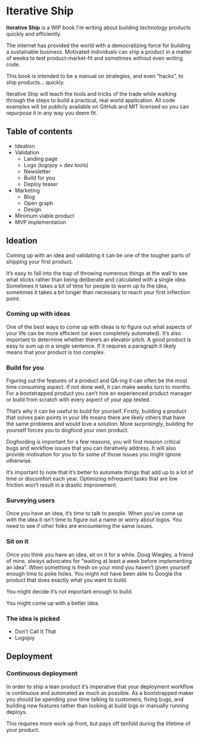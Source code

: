 # Iterative Ship

<div style={{ padding: '40px', fontSize: '20px', backgroundColor: 'tomato', margin: '20px 0' }}>
  <b>Iterative Ship</b> is a WIP book I'm writing about building technology
  products quickly and efficiently.
</div>

The internet has provided the world with a democratizing force for building a sustainable business. Motivated individuals can ship a product in a matter of weeks to test product-market-fit and sometimes without even writing code.

This book is intended to be a manual on strategies, and even “hacks”, to ship products… quickly.

Iterative Ship will teach the tools and tricks of the trade while walking through the steps to build a practical, real world application. All code examples will be publicly available on GitHub and MIT licensed so you can repurpose it in any way you deem fit.

## Table of contents

- Ideation
- Validation
    - Landing page
    - Logo (logojoy + dev tools)
    - Newsletter
    - Build for you
    - Deploy teaser
- Marketing
    - Blog
    - Open graph
    - Design
- Minimum viable product
- MVP implementation

## Ideation

Coming up with an idea and validating it can be one of the tougher parts of shipping your first product.

It’s easy to fall into the trap of throwing numerous things at the wall to see what sticks rather than being deliberate and calculated with a single idea. Sometimes it takes a bit of time for people to warm up to the idea, sometimes it takes a bit longer than necessary to reach your first inflection point.

### Coming up with ideas

One of the best ways to come up with ideas is to figure out what aspects of your life can be more efficient (or even completely automated). It’s also important to determine whether there’s an elevator pitch. A good product is easy to sum up in a single sentence. If it requires a paragraph it likely means that your product is too complex.

### Build for you

Figuring out the features of a product and QA-ing it can often be the most time consuming aspect. If not done well, it can make weeks turn to months. For a bootstrapped product you can’t hire an experienced product manager or build from scratch with every aspect of your app tested.

That’s why it can be useful to build for yourself. Firstly, building a product that solves pain points in your life means there are likely others that have the same problems and would love a solution. More surprisingly, building for yourself forces you to dogfood your own product.

Dogfooding is important for a few reasons, you will find mission critical bugs and workflow issues that you can iteratively address. It will also provide motivation for you to fix some of those issues you might ignore otherwise.

It’s important to note that it’s better to automate things that add up to a lot of time or discomfort each year. Optimizing infrequent tasks that are low friction won’t result in a drastic improvement.

### Surveying users

Once you have an idea, it’s time to talk to people. When you’ve come up with the idea it isn’t time to figure out a name or worry about logos. You need to see if other folks are encountering the same issues.


### Sit on it

Once you think you have an idea, sit on it for a while. Doug Wiegley, a friend of mine, always advocates for “waiting at least a week before implementing an idea”. When something is fresh on your mind you haven’t given yourself enough time to poke holes. You might not have been able to Google the product that does exactly what you want to build.

You might decide it’s not important enough to build.

You might come up with a better idea.


### The idea is picked

- Don’t Call It That
- Logojoy

## Deployment

### Continuous deployment

In order to ship a lean product it’s imperative that your deployment workflow is continuous and automated as much as possible. As a bootstrapped maker you should be spending your time talking to customers, fixing bugs, and building new features rather than looking at build logs or manually running deploys.

This requires more work up front, but pays off tenfold during the lifetime of your product.
